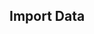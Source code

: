 ## Import Data

<!-- @todo Write Chapter Import data -->
<!-- @body We dont have a section of how data can be imported. we need to add this, specifically since the appraoch is so different between shapefiles and raster. -->